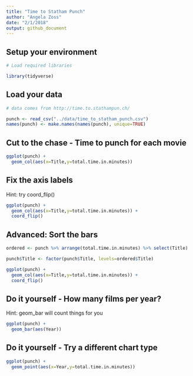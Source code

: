 ```yaml
---
title: "Time to Statham Punch"
author: "Angela Zoss"
date: "2/1/2018"
output: github_document
---
```


## Setup your environment

```r

# Load required libraries

library(tidyverse)

```

## Load your data

```r

# data comes from http://time.to.stathampun.ch/

punch <- read_csv("../data/time_to_statham_punch.csv")
names(punch) <- make.names(names(punch), unique=TRUE)

```

## Cut to the chase - Time to punch for each movie

```r

ggplot(punch) +
  geom_col(aes(x=Title,y=total.time.in.minutes))

```

## Fix the axis labels

Hint: try coord_flip()

```r

ggplot(punch) +
  geom_col(aes(x=Title,y=total.time.in.minutes)) +
  coord_flip()

```

## Advanced: Sort the bars

```r

ordered <- punch %>% arrange(total.time.in.minutes) %>% select(Title)

punch$Title <- factor(punch$Title, levels=ordered$Title)

ggplot(punch) +
  geom_col(aes(x=Title,y=total.time.in.minutes)) +
  coord_flip()

```

## Do it yourself - How many films per year?

Hint: geom_bar will count things for you

```r

ggplot(punch) +
  geom_bar(aes(Year))

```

## Do it yourself - Try a different chart type

```r

ggplot(punch) +
  geom_point(aes(x=Year,y=total.time.in.minutes))

```